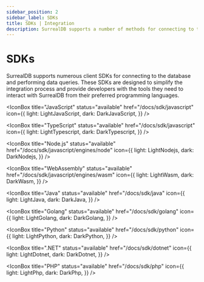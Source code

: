 ```yaml
---
sidebar_position: 2
sidebar_label: SDKs
title: SDKs | Integration
description: SurrealDB supports a number of methods for connecting to the database and performing data queries.
---
```





# SDKs

SurrealDB supports numerous client SDKs for connecting to the database and performing data queries. These SDKs are designed to simplify the integration process and provide developers with the tools they need to interact with SurrealDB from their preferred programming languages.

<Boxes>
  <IconBox
    title="Rust"
    status="available"
    href="/docs/sdk/rust"
    icon={{
        light: LightRust,
        dark: DarkRust,
}}
  />

  <IconBox
    title="JavaScript"
    status="available"
    href="/docs/sdk/javascript"
    icon={{
        light: LightJavaScript,
        dark: DarkJavaScript,
}}
  />

  <IconBox
    title="TypeScript"
    status="available"
    href="/docs/sdk/javascript"
    icon={{
        light: LightTypescript,
        dark: DarkTypescript,
}}
  />

  <IconBox
    title="Node.js"
    status="available"
    href="/docs/sdk/javascript/engines/node"
    icon={{
        light: LightNodejs,
        dark: DarkNodejs,
}}
  />

  <IconBox
    title="WebAssembly"
    status="available"
    href="/docs/sdk/javascript/engines/wasm"
    icon={{
        light: LightWasm,
        dark: DarkWasm,
}}
  />

  <IconBox
    title="Java"
    status="available"
    href="/docs/sdk/java"
    icon={{
        light: LightJava,
        dark: DarkJava,
}}
  />

  <IconBox
    title="Golang"
    status="available"
    href="/docs/sdk/golang"
    icon={{
        light: LightGolang,
        dark: DarkGolang,
}}
  />

  <IconBox
    title="Python"
    status="available"
    href="/docs/sdk/python"
    icon={{
        light: LightPython,
        dark: DarkPython,
}}
  />

  <IconBox
    title=".NET"
    status="available"
    href="/docs/sdk/dotnet"
    icon={{
        light: LightDotnet,
        dark: DarkDotnet,
}}
  />

  <IconBox
    title="PHP"
    status="available"
    href="/docs/sdk/php"
    icon={{
        light: LightPhp,
        dark: DarkPhp,
}}
  />
</Boxes>
